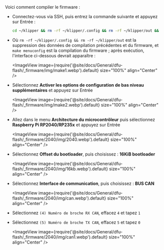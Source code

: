 Voici comment compiler le firmware :
* Connectez-vous via SSH, puis entrez la commande suivante et appuyez sur Entrée :

    ```bash
    cd ~/klipper && rm -rf ~/klipper/.config && rm -rf ~/klipper/out && make menuconfig
    ```

* Où `rm -rf ~/klipper/.config && rm -rf ~/klipper/out` est la suppression des données de compilation précédentes et du firmware, et `make menuconfig` est la compilation du firmware ; après exécution, l'interface ci-dessous devrait apparaître :

    <ImageView image={require('@site/docs/General/dfu-flash/_firmware/img/make1.webp').default} size="100%" align="Center" />

* Sélectionnez **Activer les options de configuration de bas niveau supplémentaires** et appuyez sur Entrée

    <ImageView image={require('@site/docs/General/dfu-flash/_firmware/img/make2.webp').default} size="100%" align="Center" />

* Allez dans le menu **Architecture du microcontrôleur** puis sélectionnez **Raspberry Pi RP2040/RP235x** et appuyez sur Entrée

    <ImageView image={require('@site/docs/General/dfu-flash/_firmware/2040/img/2040.webp').default} size="100%" align="Center" />

* Sélectionnez **Offset du bootloader**, puis choisissez : **16KiB bootloader**

    <ImageView image={require('@site/docs/General/dfu-flash/_firmware/2040/img/16kb.webp').default} size="100%" align="Center" />

* Sélectionnez **Interface de communication**, puis choisissez : **BUS CAN**

    <ImageView image={require('@site/docs/General/dfu-flash/_firmware/2040/img/can.webp').default} size="100%" align="Center" />

* Sélectionnez `(4) Numéro de broche RX CAN`, effacez `4` et tapez `1`
* Sélectionnez `(5) Numéro de broche TX CAN`, effacez `5` et tapez `0`

    <ImageView image={require('@site/docs/General/dfu-flash/_firmware/2040/img/can1.webp').default} size="100%" align="Center" />
